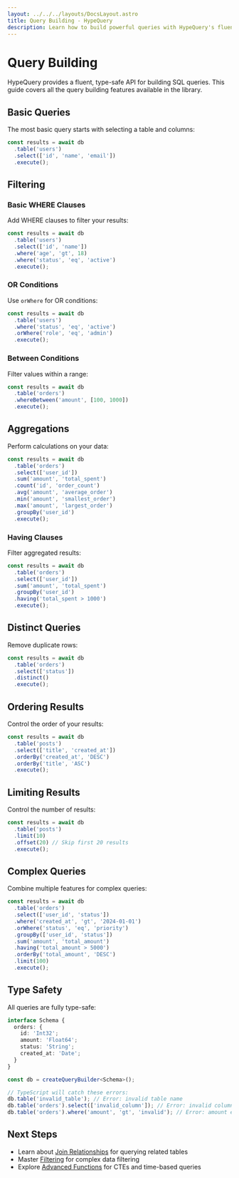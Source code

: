 ```yaml
---
layout: ../../../layouts/DocsLayout.astro
title: Query Building - HypeQuery
description: Learn how to build powerful queries with HypeQuery's fluent API
---
```


# Query Building

HypeQuery provides a fluent, type-safe API for building SQL queries. This guide covers all the query building features available in the library.

## Basic Queries

The most basic query starts with selecting a table and columns:

```typescript
const results = await db
  .table('users')
  .select(['id', 'name', 'email'])
  .execute();
```

## Filtering

### Basic WHERE Clauses

Add WHERE clauses to filter your results:

```typescript
const results = await db
  .table('users')
  .select(['id', 'name'])
  .where('age', 'gt', 18)
  .where('status', 'eq', 'active')
  .execute();
```

### OR Conditions

Use `orWhere` for OR conditions:

```typescript
const results = await db
  .table('users')
  .where('status', 'eq', 'active')
  .orWhere('role', 'eq', 'admin')
  .execute();
```

### Between Conditions

Filter values within a range:

```typescript
const results = await db
  .table('orders')
  .whereBetween('amount', [100, 1000])
  .execute();
```

## Aggregations

Perform calculations on your data:

```typescript
const results = await db
  .table('orders')
  .select(['user_id'])
  .sum('amount', 'total_spent')
  .count('id', 'order_count')
  .avg('amount', 'average_order')
  .min('amount', 'smallest_order')
  .max('amount', 'largest_order')
  .groupBy('user_id')
  .execute();
```

### Having Clauses

Filter aggregated results:

```typescript
const results = await db
  .table('orders')
  .select(['user_id'])
  .sum('amount', 'total_spent')
  .groupBy('user_id')
  .having('total_spent > 1000')
  .execute();
```

## Distinct Queries

Remove duplicate rows:

```typescript
const results = await db
  .table('orders')
  .select(['status'])
  .distinct()
  .execute();
```

## Ordering Results

Control the order of your results:

```typescript
const results = await db
  .table('posts')
  .select(['title', 'created_at'])
  .orderBy('created_at', 'DESC')
  .orderBy('title', 'ASC')
  .execute();
```

## Limiting Results

Control the number of results:

```typescript
const results = await db
  .table('posts')
  .limit(10)
  .offset(20) // Skip first 20 results
  .execute();
```

## Complex Queries

Combine multiple features for complex queries:

```typescript
const results = await db
  .table('orders')
  .select(['user_id', 'status'])
  .where('created_at', 'gt', '2024-01-01')
  .orWhere('status', 'eq', 'priority')
  .groupBy(['user_id', 'status'])
  .sum('amount', 'total_amount')
  .having('total_amount > 5000')
  .orderBy('total_amount', 'DESC')
  .limit(100)
  .execute();
```

## Type Safety

All queries are fully type-safe:

```typescript
interface Schema {
  orders: {
    id: 'Int32';
    amount: 'Float64';
    status: 'String';
    created_at: 'Date';
  }
}

const db = createQueryBuilder<Schema>();

// TypeScript will catch these errors:
db.table('invalid_table'); // Error: invalid table name
db.table('orders').select(['invalid_column']); // Error: invalid column
db.table('orders').where('amount', 'gt', 'invalid'); // Error: amount expects number
```

## Next Steps

- Learn about [Join Relationships](/docs/guides/joins) for querying related tables
- Master [Filtering](/docs/guides/filtering) for complex data filtering
- Explore [Advanced Functions](/docs/guides/advanced-functions) for CTEs and time-based queries 
